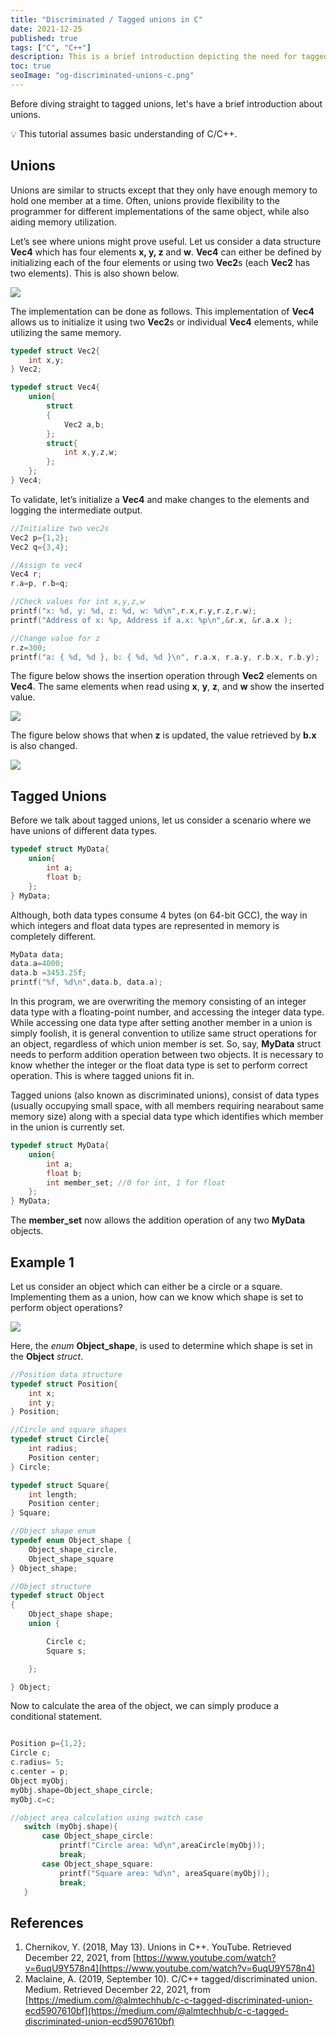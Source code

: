 ```yaml
---
title: "Discriminated / Tagged unions in C"
date: 2021-12-25
published: true
tags: ["C", "C++"]
description: This is a brief introduction depicting the need for tagged unions and their use case
toc: true
seoImage: "og-discriminated-unions-c.png"
---
```



Before diving straight to tagged unions, let's have a brief introduction about unions.

<Callout>
💡 This tutorial assumes basic understanding of C/C++.

</Callout>

## Unions

Unions are similar to structs except that they only have enough memory to hold one member at a time. 
Often, unions provide flexibility to the programmer for different implementations of the same object, 
while also aiding memory utilization.

Let’s see where unions might prove useful. Let us consider a data structure **Vec4** which has four elements **x, 
y, z** and **w**. **Vec4** can either be defined by initializing each of the four elements or using two **Vec2**s 
(each **Vec2** has two elements). This is also shown below. 

<img src="fig-1.png" />

The implementation can be done as follows. This implementation of **Vec4** allows us to initialize it using two **Vec2**s 
or individual **Vec4** elements, while utilizing the same memory.   

```c
typedef struct Vec2{
    int x,y;
} Vec2;
```

```c
typedef struct Vec4{
    union{
        struct 
        {
            Vec2 a,b;
        };
        struct{
            int x,y,z,w;
        };
    };
} Vec4;
```

To validate, let’s initialize a **Vec4** and make changes to the elements and logging the intermediate output.  

```c
//Initialize two vec2s
Vec2 p={1,2};
Vec2 q={3,4};

//Assign to vec4
Vec4 r;
r.a=p, r.b=q;

//Check values for int x,y,z,w
printf("x: %d, y: %d, z: %d, w: %d\n",r.x,r.y,r.z,r.w);
printf("Address of x: %p, Address if a.x: %p\n",&r.x, &r.a.x );

//Change value for z
r.z=300;
printf("a: { %d, %d }, b: { %d, %d }\n", r.a.x, r.a.y, r.b.x, r.b.y);
```

The figure below shows the insertion operation through **Vec2** elements on **Vec4**.
The same elements when read using **x**, **y**, **z**, and **w** show the inserted value.

<img src="fig-2.png" />

The figure below shows that when **z** is updated, the value retrieved by **b.x** is also changed.

<img src="fig-3.png" />

## Tagged Unions

Before we talk about tagged unions, let us consider a scenario where we have unions of different data types.

```c 
typedef struct MyData{
    union{
        int a;
        float b;
    };
} MyData;
```

Although, both data types consume 4 bytes (on 64-bit GCC), 
the way in which integers and float data types are represented in memory is completely different. 

```c 
MyData data;
data.a=4000;
data.b =3453.25f;
printf("%f, %d\n",data.b, data.a);
```

In this program, we are overwriting the memory consisting of an integer data type with a floating-point number, 
and accessing the integer data type. While accessing one data type after setting another member in a union is simply foolish, 
it is general convention to utilize same struct operations for an object, 
regardless of which union member is set. So, say, **MyData** struct needs to perform addition operation between two objects. 
It is necessary to know whether the integer or the float data type is set to perform correct operation. 
This is where tagged unions fit in. 

Tagged unions (also known as discriminated unions), consist of data types (usually occupying small space, 
with all members requiring nearabout same memory size) along with a special data type which identifies which member in the union is currently set.

```c 
typedef struct MyData{
    union{
        int a;
        float b;
        int member_set; //0 for int, 1 for float
    };
} MyData;
```

The **member_set** now allows the addition operation of any two **MyData** objects.

## Example 1

Let us consider an object which can either be a circle or a square. 
Implementing them as a union, how can we know which shape is set to perform object operations?

<img src="fig-4.png" />

Here, the *enum* **Object_shape**, is used to determine which shape is set in the **Object** *struct*.

```c 
//Position data structure
typedef struct Position{
    int x;
    int y;
} Position;

//Circle and square shapes
typedef struct Circle{
    int radius;
    Position center;
} Circle;

typedef struct Square{
    int length;
    Position center;
} Square;

//Object shape enum
typedef enum Object_shape {
    Object_shape_circle,
    Object_shape_square
} Object_shape;

//Object structure
typedef struct Object
{
    Object_shape shape;
    union {

        Circle c;
        Square s;

    };

} Object;
```

Now to calculate the area of the object, we can simply produce a conditional statement.

```c 

Position p={1,2};
Circle c;
c.radius= 5;
c.center = p;
Object myObj;
myObj.shape=Object_shape_circle;
myObj.c=c;

//object area calculation using switch case
   switch (myObj.shape){
       case Object_shape_circle:
           printf("Circle area: %d\n",areaCircle(myObj));
           break;
       case Object_shape_square:
           printf("Square area: %d\n", areaSquare(myObj));
           break;
   }
```

## References

1.	Chernikov, Y. (2018, May 13). Unions in C++. YouTube. Retrieved December 22, 2021, from [https://www.youtube.com/watch?v=6uqU9Y578n4](https://www.youtube.com/watch?v=6uqU9Y578n4)
2.	Maclaine, A. (2019, September 10). C/C++ tagged/discriminated union. Medium. Retrieved December 22, 2021, from [https://medium.com/@almtechhub/c-c-tagged-discriminated-union-ecd5907610bf](https://medium.com/@almtechhub/c-c-tagged-discriminated-union-ecd5907610bf)



